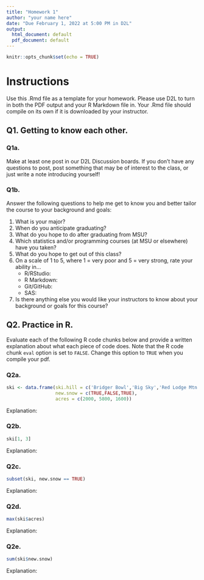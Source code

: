 ```yaml
---
title: "Homework 1"
author: "your name here"
date: "Due February 1, 2022 at 5:00 PM in D2L"
output:
  html_document: default
  pdf_document: default
---
```


```r
knitr::opts_chunk$set(echo = TRUE)
```

# Instructions

Use this .Rmd file as a template for your homework. Please use D2L to turn in both the PDF output and your R Markdown file in. Your .Rmd file should compile on its own if it is downloaded by your instructor.


## Q1. Getting to know each other.

### Q1a.
Make at least one post in our D2L Discussion boards. If you don't have any questions to post, post something that may be of interest to the class, or just write a note introducing yourself!

### Q1b. 
Answer the following questions to help me get to know you and better tailor the course to your background and goals:

1. What is your major?
1. When do you anticipate graduating?
1. What do you hope to do after graduating from MSU?
1. Which statistics and/or programming courses (at MSU or elsewhere) have you taken?
1. What do you hope to get out of this class?
1. On a scale of 1 to 5, where 1 = very poor and 5 = very strong, rate your ability in... 
    * R/RStudio:
    * R Markdown:
    * Git/GitHub:
    * SAS:
1. Is there anything else you would like your instructors to know about your background or goals for this course?

## Q2. Practice in R.

Evaluate each of the following R code chunks below and provide a written explanation about what each piece of code does. Note that the R code chunk `eval` option is set to `FALSE`. Change this option to `TRUE` when you compile your pdf.

### Q2a.
```r
ski <- data.frame(ski.hill = c('Bridger Bowl','Big Sky','Red Lodge Mtn'), 
                  new.snow = c(TRUE,FALSE,TRUE),
                  acres = c(2000, 5800, 1600))
```
Explanation:

### Q2b.
```r
ski[1, 3]
```
Explanation:

### Q2c.

```r
subset(ski, new.snow == TRUE)
```
Explanation:

### Q2d.

```r
max(ski$acres)
```
Explanation:

### Q2e.

```r
sum(ski$new.snow)
```
Explanation: